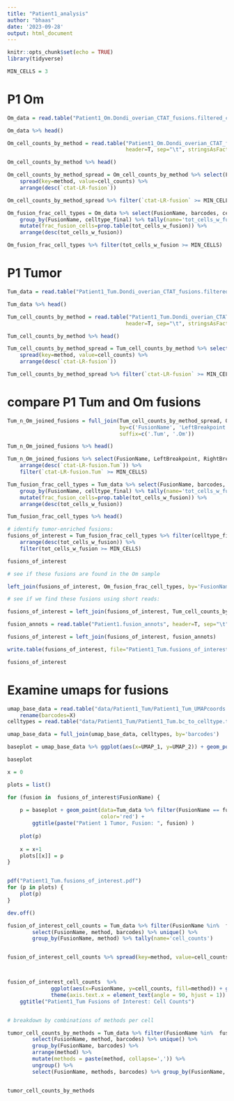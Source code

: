 ```yaml
---
title: "Patient1_analysis"
author: "bhaas"
date: '2023-09-28'
output: html_document
---
```


```r
knitr::opts_chunk$set(echo = TRUE)
library(tidyverse)
```



```r
MIN_CELLS = 3
```



# P1 Om





```r

Om_data = read.table("Patient1_Om.Dondi_overian_CTAT_fusions.filtered_cells_and_dedup_umis.tsv", header=T, sep="\t", stringsAsFactors = F)

Om_data %>% head()

```



```r

Om_cell_counts_by_method = read.table("Patient1_Om.Dondi_overian_CTAT_fusions.filtered_cells_and_dedup_umis.cell_counts_by_method.tsv", 
                                      header=T, sep="\t", stringsAsFactors = F)

Om_cell_counts_by_method %>% head()

```


```r


Om_cell_counts_by_method_spread = Om_cell_counts_by_method %>% select(FusionName, LeftBreakpoint, RightBreakpoint, method, celltype_final, cell_counts) %>%
    spread(key=method, value=cell_counts) %>% 
    arrange(desc(`ctat-LR-fusion`))

Om_cell_counts_by_method_spread %>% filter(`ctat-LR-fusion` >= MIN_CELLS)
```

```r

Om_fusion_frac_cell_types = Om_data %>% select(FusionName, barcodes, celltype_final) %>% unique() %>%
    group_by(FusionName, celltype_final) %>% tally(name='tot_cells_w_fusion') %>% 
    mutate(frac_fusion_cells=prop.table(tot_cells_w_fusion)) %>%
    arrange(desc(tot_cells_w_fusion))

Om_fusion_frac_cell_types %>% filter(tot_cells_w_fusion >= MIN_CELLS)


```




# P1 Tumor


```r

Tum_data = read.table("Patient1_Tum.Dondi_overian_CTAT_fusions.filtered_cells_and_dedup_umis.tsv", header=T, sep="\t", stringsAsFactors = F)

Tum_data %>% head()

```


```r


Tum_cell_counts_by_method = read.table("Patient1_Tum.Dondi_overian_CTAT_fusions.filtered_cells_and_dedup_umis.cell_counts_by_method.tsv", 
                                      header=T, sep="\t", stringsAsFactors = F)

Tum_cell_counts_by_method %>% head()

```

```r

Tum_cell_counts_by_method_spread = Tum_cell_counts_by_method %>% select(FusionName, LeftBreakpoint, RightBreakpoint, method, celltype_final, cell_counts) %>%
    spread(key=method, value=cell_counts) %>% 
    arrange(desc(`ctat-LR-fusion`))

Tum_cell_counts_by_method_spread %>% filter(`ctat-LR-fusion` >= MIN_CELLS)
```



# compare P1 Tum and Om fusions

```r

Tum_n_Om_joined_fusions = full_join(Tum_cell_counts_by_method_spread, Om_cell_counts_by_method_spread, 
                                    by=c('FusionName', 'LeftBreakpoint', 'RightBreakpoint', 'celltype_final'),
                                    suffix=c('.Tum', '.Om'))

Tum_n_Om_joined_fusions %>% head()

```

```r

Tum_n_Om_joined_fusions %>% select(FusionName, LeftBreakpoint, RightBreakpoint, celltype_final, `ctat-LR-fusion.Tum`, `ctat-LR-fusion.Om`) %>%
    arrange(desc(`ctat-LR-fusion.Tum`)) %>%
    filter(`ctat-LR-fusion.Tum` >= MIN_CELLS)


```


```r


Tum_fusion_frac_cell_types = Tum_data %>% select(FusionName, barcodes, celltype_final) %>% unique() %>%
    group_by(FusionName, celltype_final) %>% tally(name='tot_cells_w_fusion') %>% 
    mutate(frac_fusion_cells=prop.table(tot_cells_w_fusion)) %>%
    arrange(desc(tot_cells_w_fusion))

Tum_fusion_frac_cell_types %>% head()


```


```r
# identify tumor-enriched fusions:
fusions_of_interest = Tum_fusion_frac_cell_types %>% filter(celltype_final == "HGSOC" & frac_fusion_cells >= 0.8) %>%
    arrange(desc(tot_cells_w_fusion)) %>%
    filter(tot_cells_w_fusion >= MIN_CELLS)

fusions_of_interest
```

```r

# see if these fusions are found in the Om sample

left_join(fusions_of_interest, Om_fusion_frac_cell_types, by='FusionName', suffix=c('.Tum', '.Om'))


```

```r

# see if we find these fusions using short reads:

fusions_of_interest = left_join(fusions_of_interest, Tum_cell_counts_by_method_spread)

fusion_annots = read.table("Patient1.fusion_annots", header=T, sep="\t", stringsAsFactors = F)

fusions_of_interest = left_join(fusions_of_interest, fusion_annots)

write.table(fusions_of_interest, file="Patient1_Tum.fusions_of_interest.tsv", sep="\t", row.names=F, quote=F)

fusions_of_interest
```


# Examine umaps for fusions



```r

umap_base_data = read.table("data/Patient1_Tum/Patient1_Tum_UMAPcoords.txt", header=T, sep=",") %>%
    rename(barcodes=X)
celltypes = read.table("data/Patient1_Tum/Patient1_Tum.bc_to_celltype.tsv", header=T, sep="\t")

umap_base_data = full_join(umap_base_data, celltypes, by='barcodes')

baseplot = umap_base_data %>% ggplot(aes(x=UMAP_1, y=UMAP_2)) + geom_point(aes(color=celltype_final))

baseplot

```


```r


x = 0

plots = list()

for (fusion in  fusions_of_interest$FusionName) {
    
    p = baseplot + geom_point(data=Tum_data %>% filter(FusionName == fusion) %>% select(UMAP_1, UMAP_2) %>% unique(), 
                              color='red') + 
        ggtitle(paste("Patient 1 Tumor, Fusion: ", fusion) )
    
    plot(p)   
    
    x = x+1
    plots[[x]] = p
}



```



```r

pdf("Patient1_Tum.fusions_of_interest.pdf")
for (p in plots) {
    plot(p)
}

dev.off()

```


```r

fusion_of_interest_cell_counts = Tum_data %>% filter(FusionName %in%  fusions_of_interest$FusionName) %>% 
        select(FusionName, method, barcodes) %>% unique() %>%
        group_by(FusionName, method) %>% tally(name='cell_counts') 


fusion_of_interest_cell_counts %>% spread(key=method, value=cell_counts) %>% arrange(desc(`ctat-LR-fusion`))




```

```r

fusion_of_interest_cell_counts  %>%
              ggplot(aes(x=FusionName, y=cell_counts, fill=method)) + geom_bar(stat='identity', position='dodge') +
              theme(axis.text.x = element_text(angle = 90, hjust = 1)) +
    ggtitle("Patient1_Tum Fusions of Interest: Cell Counts")



```

```r

# breakdown by combinations of methods per cell

tumor_cell_counts_by_methods = Tum_data %>% filter(FusionName %in%  fusions_of_interest$FusionName) %>% 
        select(FusionName, method, barcodes) %>% unique() %>%
        group_by(FusionName, barcodes) %>% 
        arrange(method) %>%
        mutate(methods = paste(method, collapse=',')) %>%
        ungroup() %>%
        select(FusionName, methods, barcodes) %>% group_by(FusionName, methods) %>% tally()


tumor_cell_counts_by_methods 


```

